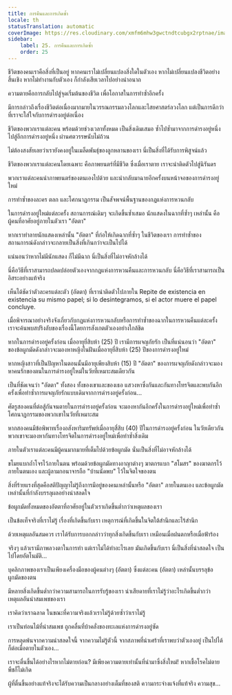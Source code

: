 ```yaml
---
title: การคืนและการเกิดซ้ำ
locale: th
statusTranslation: automatic
coverImage: https://res.cloudinary.com/xmfm6mhw3gwctndtcubgx2rptnae/image/upload/v1740468922/small_cover_tratado_de_psicologia_revolucionaria_a4c0dca4e0.webp
sidebar:
    label: 25. การคืนและการเกิดซ้ำ
    order: 25
---
```

ชีวิตของคนเราคือสิ่งที่เป็นอยู่ หากคนเราไม่เปลี่ยนแปลงสิ่งใดในตัวเอง หากไม่เปลี่ยนแปลงชีวิตอย่างสิ้นเชิง หากไม่ทำงานกับตัวเอง ก็กำลังเสียเวลาไปอย่างน่าอนาถ

ความตายคือการกลับไปสู่จุดเริ่มต้นของชีวิต เพื่อโอกาสในการทำซ้ำอีกครั้ง

มีการกล่าวถึงเรื่องชีวิตต่อเนื่องมากมายในวรรณกรรมลวงโลกและไสยศาสตร์ลวงโลก แต่เป็นการดีกว่าที่เราจะใส่ใจกับการดำรงอยู่ต่อเนื่อง

ชีวิตของพวกเราแต่ละคน พร้อมด้วยช่วงเวลาทั้งหมด เป็นสิ่งเดิมเสมอ ซ้ำไปซ้ำมาจากการดำรงอยู่หนึ่งไปสู่อีกการดำรงอยู่หนึ่ง ผ่านศตวรรษนับไม่ถ้วน

ไม่ต้องสงสัยเลยว่าเรายังคงอยู่ในเมล็ดพันธุ์ของลูกหลานของเรา นี่เป็นสิ่งที่ได้รับการพิสูจน์แล้ว

ชีวิตของพวกเราแต่ละคนโดยเฉพาะ คือภาพยนตร์ที่มีชีวิต ซึ่งเมื่อเราตาย เราจะนำติดตัวไปสู่นิรันดร

พวกเราแต่ละคนนำภาพยนตร์ของตนเองไปด้วย และนำกลับมาฉายอีกครั้งบนหน้าจอของการดำรงอยู่ใหม่

การทำซ้ำของละคร ตลก และโศกนาฏกรรม เป็นสัจพจน์พื้นฐานของกฎแห่งการหวนกลับ

ในการดำรงอยู่ใหม่แต่ละครั้ง สถานการณ์เดิมๆ จะเกิดขึ้นซ้ำเสมอ นักแสดงในฉากที่ซ้ำๆ เหล่านั้น คือผู้คนที่อาศัยอยู่ภายในตัวเรา "อัตตา"

หากเราทำลายนักแสดงเหล่านั้น "อัตตา" ที่ก่อให้เกิดฉากที่ซ้ำๆ ในชีวิตของเรา การทำซ้ำของสถานการณ์ดังกล่าวจะกลายเป็นสิ่งที่เกินกว่าจะเป็นไปได้

แน่นอนว่าหากไม่มีนักแสดง ก็ไม่มีฉาก นี่เป็นสิ่งที่ไม่อาจหักล้างได้

นี่คือวิธีที่เราสามารถปลดปล่อยตัวเองจากกฎแห่งการหวนคืนและการหวนกลับ นี่คือวิธีที่เราสามารถเป็นอิสระอย่างแท้จริง

เห็นได้ชัดว่าตัวละครแต่ละตัว (อัตตา) ที่เรานำติดตัวไปภายใน Repite de existencia en existencia su mismo papel; si lo desintegramos, si el actor muere el papel concluye.

เมื่อพิจารณาอย่างจริงจังเกี่ยวกับกฎแห่งการหวนกลับหรือการทำซ้ำของฉากในการหวนคืนแต่ละครั้ง เราจะค้นพบสปริงลับของเรื่องนี้โดยการสังเกตตัวเองอย่างใกล้ชิด

หากในการดำรงอยู่ครั้งก่อน เมื่ออายุยี่สิบห้า (25) ปี เรามีการผจญภัยรัก เป็นที่แน่นอนว่า "อัตตา" ของข้อผูกมัดดังกล่าวจะมองหาหญิงในฝันเมื่ออายุยี่สิบห้า (25) ปีของการดำรงอยู่ใหม่

หากหญิงสาวที่เป็นปัญหาในตอนนั้นมีอายุเพียงสิบห้า (15) ปี "อัตตา" ของการผจญภัยดังกล่าวจะมองหาคนรักของตนในการดำรงอยู่ใหม่ในวัยที่เหมาะสมเดียวกัน

เป็นที่ชัดเจนว่า "อัตตา" ทั้งสอง ทั้งของเขาและของเธอ แสวงหาซึ่งกันและกันทางโทรจิตและพบกันอีกครั้งเพื่อทำซ้ำการผจญภัยรักแบบเดิมจากการดำรงอยู่ครั้งก่อน...

ศัตรูสองคนที่ต่อสู้กันจนตายในการดำรงอยู่ครั้งก่อน จะมองหากันอีกครั้งในการดำรงอยู่ใหม่เพื่อทำซ้ำโศกนาฏกรรมของพวกเขาในวัยที่เหมาะสม

หากสองคนมีข้อพิพาทเรื่องอสังหาริมทรัพย์เมื่ออายุสี่สิบ (40) ปีในการดำรงอยู่ครั้งก่อน ในวัยเดียวกันพวกเขาจะมองหากันทางโทรจิตในการดำรงอยู่ใหม่เพื่อทำซ้ำสิ่งเดิม

ภายในตัวเราแต่ละคนมีผู้คนมากมายที่เต็มไปด้วยข้อผูกมัด นั่นเป็นสิ่งที่ไม่อาจหักล้างได้

ขโมยแบกถ้ำโจรไว้ภายในตน พร้อมด้วยข้อผูกมัดทางอาญาต่างๆ ฆาตกรแบก "สโมสร" ของฆาตกรไว้ภายในตนเอง และผู้ลามกอนาจารถือ "บ้านนัดพบ" ไว้ในจิตใจของตน

สิ่งที่ร้ายแรงที่สุดคือสติปัญญาไม่รู้ถึงการมีอยู่ของคนเหล่านั้นหรือ "อัตตา" ภายในตนเอง และข้อผูกมัดเหล่านั้นที่กำลังบรรลุผลอย่างน่าสลดใจ

ข้อผูกมัดทั้งหมดของอัตตาที่อาศัยอยู่ในตัวเราเกิดขึ้นต่ำกว่าเหตุผลของเรา

เป็นข้อเท็จจริงที่เราไม่รู้ เรื่องที่เกิดขึ้นกับเรา เหตุการณ์ที่เกิดขึ้นในจิตใต้สำนึกและไร้สำนึก

ด้วยเหตุผลอันสมควร เราได้รับการบอกกล่าวว่าทุกสิ่งเกิดขึ้นกับเรา เหมือนเมื่อฝนตกหรือเมื่อฟ้าร้อง

จริงๆ แล้วเรามีภาพลวงตาในการทำ แต่เราไม่ได้ทำอะไรเลย มันเกิดขึ้นกับเรา นี่เป็นสิ่งที่น่าสลดใจ เป็นไปโดยอัตโนมัติ...

บุคลิกภาพของเราเป็นเพียงเครื่องมือของผู้คนต่างๆ (อัตตา) ซึ่งแต่ละคน (อัตตา) เหล่านั้นบรรลุข้อผูกมัดของตน

มีหลายสิ่งเกิดขึ้นต่ำกว่าความสามารถในการรับรู้ของเรา น่าเสียดายที่เราไม่รู้ว่าอะไรเกิดขึ้นต่ำกว่าเหตุผลอันน่าสมเพชของเรา

เราคิดว่าเราฉลาด ในขณะที่ความจริงแล้วเราไม่รู้ด้วยซ้ำว่าเราไม่รู้

เราเป็นท่อนไม้ที่น่าสมเพช ถูกคลื่นที่บ้าคลั่งของทะเลแห่งการดำรงอยู่ซัด

การหลุดพ้นจากความน่าสลดใจนี้ จากความไม่รู้ตัวนี้ จากสภาพที่น่าเศร้าที่เราพบว่าตัวเองอยู่ เป็นไปได้ก็ต่อเมื่อตายในตัวเอง...

เราจะตื่นขึ้นได้อย่างไรหากไม่ตายก่อน? มีเพียงความตายเท่านั้นที่นำมาซึ่งสิ่งใหม่! หากเชื้อโรคไม่ตาย พืชก็ไม่เกิด

ผู้ที่ตื่นขึ้นอย่างแท้จริงจะได้รับความเป็นกลางอย่างเต็มที่ของสติ ความกระจ่างแจ้งที่แท้จริง ความสุข...

